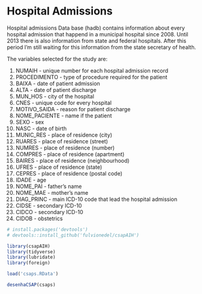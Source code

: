 # Hospital Admissions

Hospital admissions Data base (hadb) contains information about every hospital admission that happend in a municipal hospital since 2008. Until 2013 there is also information from state and federal hospitals. After this period I'm still waiting for this information from the state secretary of health.

The variables selected for the study are:


1. NUMAIH - unique number for each hospital admission record
2. PROCEDIMENTO - type of procedure required for the patient
3. BAIXA - date of patient admission
4. ALTA - date of patient discharge
5. MUN_HOS - city of the hospital
6. CNES - unique code for every hospital
7. MOTIVO_SAIDA - reason for patient discharge
8. NOME_PACIENTE - name if the patient
9. SEXO - sex
10. NASC - date of birth
11. MUNIC_RES - place of residence (city)
12. RUARES - place of residence (street)
13. NUMRES - place of residence (number)
14. COMPRES - place of residence (apartment)
15. BAIRES - place of residence (neighbourhood)
16. UFRES - place of residence (state)
17. CEPRES - place of residence (postal code)
18. IDADE - age
19. NOME_PAI - father's name
20. NOME_MAE - mother's name
21. DIAG_PRINC - main ICD-10 code that lead the hospital admission
22. CIDSE - secondary ICD-10
23. CIDCO - secondary ICD-10
24. CIDOB - obstetrics



```r

# install.packages('devtools')
# devtools::install_github('fulvionedel/csapAIH')

library(csapAIH)
library(tidyverse)
library(lubridate)
library(foreign)

```

```r
load('csaps.RData')

desenhaCSAP(csaps)

```










